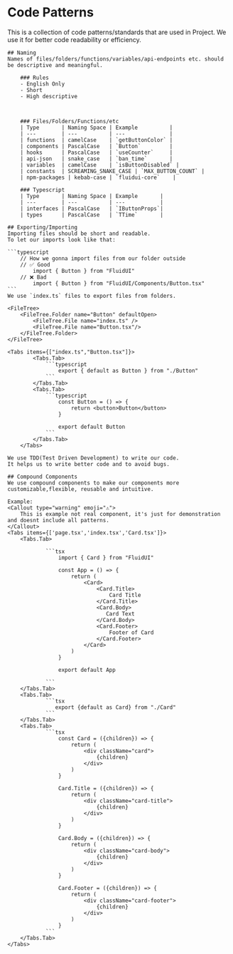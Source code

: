 
# Code Patterns

This is a collection of code patterns/standards that are used in Project. We use it for better code readability or
efficiency.

    ## Naming
    Names of files/folders/functions/variables/api-endpoints etc. should be descriptive and meaningful.

        ### Rules
        - English Only
        - Short
        - High descriptive



        ### Files/Folders/Functions/etc
        | Type       | Naming Space | Example          |
        | ---        | ---          | ---              |
        | functions  | camelCase    | `getButtonColor` |
        | components | PascalCase   | `Button`         |
        | hooks      | PascalCase   | `useCounter`     |
        | api-json   | snake_case   | `ban_time`       |
        | variables  | camelCase    | `isButtonDisabled` |
        | constants  | SCREAMING_SNAKE_CASE | `MAX_BUTTON_COUNT` |
        | npm-packages | kebab-case | `fluidui-core`    |

        ### Typescript
        | Type       | Naming Space | Example       |
        | ---        | ---          | ---           |
        | interfaces | PascalCase   | `IButtonProps`|
        | types      | PascalCase   | `TTime`       |

    ## Exporting/Importing
    Importing files should be short and readable.
    To let our imports look like that:

    ```typescript
        // How we gonna import files from our folder outside
        // ✅ Good
            import { Button } from "FluidUI"
        // ❌ Bad
            import { Button } from "FluidUI/Components/Button.tsx"
    ```
    We use `index.ts` files to export files from folders.

    <FileTree>
        <FileTree.Folder name="Button" defaultOpen>
            <FileTree.File name="index.ts" />
            <FileTree.File name="Button.tsx"/>
        </FileTree.Folder>
    </FileTree>

    <Tabs items={["index.ts","Button.tsx"]}>
            <Tabs.Tab>
                ```typescript
                    export { default as Button } from "./Button"
                ```
            </Tabs.Tab>
            <Tabs.Tab>
                ```typescript
                    const Button = () => {
                        return <button>Button</button>
                    }

                    export default Button
                ```
            </Tabs.Tab>
        </Tabs>

    We use TDD(Test Driven Development) to write our code.
    It helps us to write better code and to avoid bugs.

    ## Compound Components
    We use compound components to make our components more customizable,flexible, reusable and intuitive.

    Example:
    <Callout type="warning" emoji="⚠️">
        This is example not real component, it's just for demonstration and doesnt include all patterns.
    </Callout>
    <Tabs items={['page.tsx','index.tsx','Card.tsx']}>
        <Tabs.Tab>

                ```tsx
                    import { Card } from "FluidUI"

                    const App = () => {
                        return (
                            <Card>
                                <Card.Title>
                                    Card Title
                                </Card.Title>
                                <Card.Body>
                                   Card Text
                                </Card.Body>
                                <Card.Footer>
                                    Footer of Card
                                </Card.Footer>
                            </Card>
                        )
                    }

                    export default App

                ```
        </Tabs.Tab>
        <Tabs.Tab>
                ```tsx
                   export {default as Card} from "./Card"
                ```
        </Tabs.Tab>
        <Tabs.Tab>
                ```tsx
                    const Card = ({children}) => {
                        return (
                            <div className="card">
                                {children}
                            </div>
                        )
                    }

                    Card.Title = ({children}) => {
                        return (
                            <div className="card-title">
                                {children}
                            </div>
                        )
                    }

                    Card.Body = ({children}) => {
                        return (
                            <div className="card-body">
                                {children}
                            </div>
                        )
                    }

                    Card.Footer = ({children}) => {
                        return (
                            <div className="card-footer">
                                {children}
                            </div>
                        )
                    }
                ```
        </Tabs.Tab>
    </Tabs>
